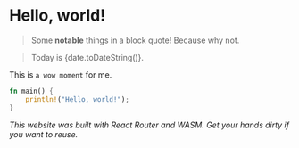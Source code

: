 


# Hello, world!

> Some **notable** things in a block quote! Because why not.

> Today is {date.toDateString()}.


This is `a wow moment` for me.

```rust
fn main() {
    println!("Hello, world!");
}
```


*This website was built with React Router and WASM. Get your hands dirty if you want to reuse.*

